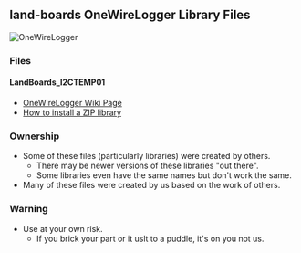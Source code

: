 == land-boards OneWireLogger Library Files ==

<img src="http://land-boards.com/blwiki/images/5/50/OneWireLogger-Myusnu-P1010248-640px.jpg" alt="OneWireLogger" title="OneWireLogger" />

=== Files ===

==== LandBoards_I2CTEMP01 ====

* [http://land-boards.com/blwiki/index.php?title=OneWireLogger OneWireLogger Wiki Page]
* [https://www.arduino.cc/en/Guide/Libraries#toc4 How to install a ZIP library]


=== Ownership ===

* Some of these files (particularly libraries) were created by others.
** There may be newer versions of these libraries "out there".
** Some libraries even have the same names but don't work the same.
* Many of these files were created by us based on the work of others.

=== Warning ===

* Use at your own risk.
** If you brick your part or it uslt to a puddle, it's on you not us.
